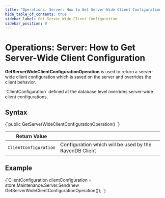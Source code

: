 ```yaml
---
title: "Operations: Server: How to Get Server-Wide Client Configuration"
hide_table_of_contents: true
sidebar_label: Get Server Wide Client Configuration
sidebar_position: 0
---
```





# Operations: Server: How to Get Server-Wide Client Configuration
<LanguageSwitcher supportedLanguages={supportedLanguages} />
<LanguageContent language="csharp">


**GetServerWideClientConfigurationOperation** is used to return a server-wide client configuration which is saved on the server and overrides the client behavior. 

<Admonition type="note" title="">
`ClientConfiguration` defined at the database level overrides server-wide client configurations.
</Admonition>

## Syntax

<TabItem value="config_1_0" label="config_1_0">
<CodeBlock language="csharp">
{`public GetServerWideClientConfigurationOperation()
`}
</CodeBlock>
</TabItem>

| Return Value | |
| ------------- | ---- |
| `ClientConfiguration` | Configuration which will be used by the RavenDB Client |

## Example

<TabItem value="config_1_2" label="config_1_2">
<CodeBlock language="csharp">
{`ClientConfiguration clientConfiguration =
    store.Maintenance.Server.Send(new GetServerWideClientConfigurationOperation());
`}
</CodeBlock>
</TabItem>


</LanguageContent>

<!---
- [How to put Server-Wide client configuration?](../../../../client-api/operations/server-wide/configuration/put-serverwide-client-configuration)
- [How to get client configuration?](../../../../client-api/operations/maintenance/configuration/get-client-configuration)
- [How to put client configuration?](../../../../client-api/operations/maintenance/configuration/put-client-configuration)

-->